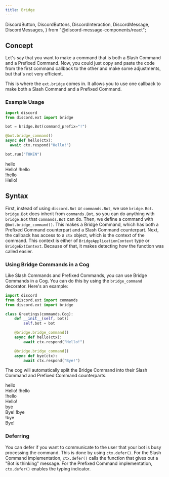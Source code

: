 ```yaml
---
title: Bridge
---
```


  DiscordButton,
  DiscordButtons,
  DiscordInteraction,
  DiscordMessage,
  DiscordMessages,
} from "@discord-message-components/react";

## Concept

Let's say that you want to make a command that is both a Slash Command and a Prefixed Command. Now, you could just copy and paste the code from the first command callback to the other and make some adjustments, but that's not very efficient.

This is where the `ext.bridge` comes in. It allows you to use one callback to make both a Slash Command and a Prefixed Command.


### Example Usage

```python
import discord
from discord.ext import bridge

bot = bridge.Bot(command_prefix="!")

@bot.bridge_command()
async def hello(ctx):
  await ctx.respond("Hello!")

bot.run("TOKEN")
```

<DiscordMessages>
  <DiscordMessage author="Guide Bot" avatar="red" bot>
    <div slot="interactions">
      <DiscordInteraction author="Guide Man" avatar="green" command>
        hello
      </DiscordInteraction>
    </div>
    Hello!
  </DiscordMessage>

  <DiscordMessage author="Guide Man" avatar="green">
    !hello
  </DiscordMessage>

  <DiscordMessage author="Guide Bot" avatar="red" bot>
    <div slot="interactions">
      <DiscordInteraction author="@Guide Man" avatar="green">
        !hello
      </DiscordInteraction>
    </div>
    Hello!
  </DiscordMessage>
</DiscordMessages>

## Syntax

First, instead of using `discord.Bot` or `commands.Bot`, we use `bridge.Bot`. `bridge.Bot` does inherit from `commands.Bot`, so you can do anything with `bridge.Bot` that `commands.Bot` can do.
Then, we define a command with `@bot.bridge_command()`. This makes a Bridge Command, which has both a Prefixed Command counterpart and a Slash Command counterpart.
Next, the callback has access to a `ctx` object, which is the context of the command. This context is either of `BridgeApplicationContext` type or `BridgeExtContext`. Because of that, it makes detecting how the function was called easier.

### Using Bridge Commands in a Cog

Like Slash Commands and Prefixed Commands, you can use Bridge Commands in a Cog. You can do this by using the `bridge_command` decorator. Here's an example:

```python
import discord
from discord.ext import commands
from discord.ext import bridge

class Greetings(commands.Cog):
    def __init__(self, bot):
        self.bot = bot

    @bridge.bridge_command()
    async def hello(ctx):
        await ctx.respond("Hello!")

    @bridge.bridge_command()
    async def bye(ctx):
        await ctx.respond("Bye!")
```

The cog will automatically split the Bridge Command into their Slash Command and Prefixed Command counterparts.

<DiscordMessages>
  <DiscordMessage author="Guide Bot" avatar="red" bot>
    <div slot="interactions">
      <DiscordInteraction author="Guide Man" avatar="green" command>
        hello
      </DiscordInteraction>
    </div>
    Hello!
  </DiscordMessage>

  <DiscordMessage author="Guide Man" avatar="green">
    !hello
  </DiscordMessage>

  <DiscordMessage author="Guide Bot" avatar="red" bot>
    <div slot="interactions">
      <DiscordInteraction author="@Guide Man" avatar="green">
        !hello
      </DiscordInteraction>
    </div>
    Hello!
  </DiscordMessage>

  <DiscordMessage author="Guide Bot" avatar="red" bot>
    <div slot="interactions">
      <DiscordInteraction author="Guide Man" avatar="green" command>
        bye
      </DiscordInteraction>
    </div>
    Bye!
  </DiscordMessage>

  <DiscordMessage author="Guide Man" avatar="green">
    !bye
  </DiscordMessage>

  <DiscordMessage author="Guide Bot" avatar="red" bot>
    <div slot="interactions">
      <DiscordInteraction author="@Guide Man" avatar="green">
        !bye
      </DiscordInteraction>
    </div>
    Bye!
  </DiscordMessage>
</DiscordMessages>

### Deferring

You can defer if you want to communicate to the user that your bot is busy processing the command. This is done by using `ctx.defer()`. For the Slash Command implementation, `ctx.defer()` calls the function that gives out a "Bot is thinking" message. For the Prefixed Command implementation, `ctx.defer()` enables the typing indicator.

<!-- TODO: Add example images of deferring at work -->

<!-- TODO: Section about options -->
